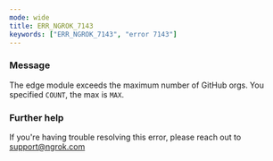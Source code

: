 ```yaml
---
mode: wide
title: ERR_NGROK_7143
keywords: ["ERR_NGROK_7143", "error 7143"]
---
```



### Message

The edge module exceeds the maximum number of GitHub orgs. You specified `COUNT`, the max is `MAX`.

<ErrorDetails />

### Further help

If you're having trouble resolving this error, please reach out to [support@ngrok.com](mailto:support@ngrok.com?subject=Help%20with%20ERR_NGROK_7143)
